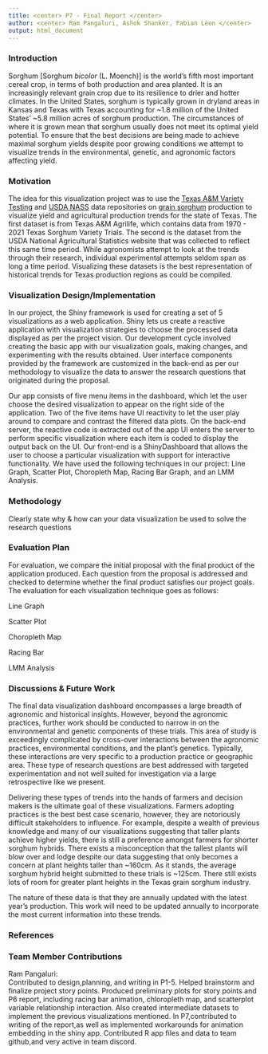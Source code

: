 ```yaml
---
title: <center> P7 - Final Report </center>
author: <center> Ram Pangaluri, Ashok Shanker, Fabian Leon </center>
output: html_document
---
```


### Introduction 
Sorghum [Sorghum *bicolor* (L. Moench)] is the world's fifth most important cereal crop, in terms of both production and area planted. It is an increasingly relevant grain crop due to its resilience to drier and hotter climates. In the United States, sorghum is typically grown in dryland areas in Kansas and Texas with Texas accounting for ~1.8 million of the United States' ~5.8 million acres of sorghum production. The circumstances of where it is grown mean that sorghum usually does not meet its optimal yield potential. To ensure that the best decisions are being made to achieve maximal sorghum yields despite poor growing conditions we attempt to visualize trends in the environmental, genetic, and agronomic factors affecting yield. 


### Motivation
The idea for this visualization project was to use the [Texas A&M Variety Testing](http://varietytesting.tamu.edu/grainsorghum/) and [USDA NASS](https://quickstats.nass.usda.gov/) data repositories on [grain sorghum](https://www.sorghumcheckoff.com/sorghum-101/) production to visualize yield and agricultural production trends for the state of Texas. The first dataset is from Texas A&M Agrilife, which contains data from 1970 - 2021 Texas Sorghum Variety Trials. The second is the dataset from the USDA National Agricultural Statistics website that was collected to reflect this same time period. While agronomists attempt to look at the trends through their research, individual experimental attempts seldom span as long a time period. Visualizing these datasets is the best representation of historical trends for Texas production regions as could be compiled.  

### Visualization Design/Implementation

In our project, the Shiny framework is used for creating a set of 5 visualizations as a web application. Shiny lets us create a reactive application with visualization strategies to choose the processed data displayed as per the project vision. Our development cycle involved creating the basic app with our visualization goals, making changes, and experimenting with the results obtained. User interface components provided by the framework are customized in the back-end as per our methodology to visualize the data to answer the research questions that originated during the proposal. 

Our app consists of five menu items in the dashboard, which let the user choose the desired visualization to appear on the right side of the application. Two of the five items have UI reactivity to let the user play around to compare and contrast the filtered data plots. On the back-end server, the reactive code is extracted out of the app UI enters the server to perform specific visualization where each item is coded to display the output back on the UI. Our front-end is a ShinyDashboard that allows the user to choose a particular visualization with support for interactive functionality. We have used the following techniques in our project: Line Graph, Scatter Plot, Choropleth Map, Racing Bar Graph, and an LMM Analysis. 


### Methodology
Clearly state why & how can your data visualization be used to solve the research questions






### Evaluation Plan

For evaluation, we compare the initial proposal with the final product of the application produced. Each question from the proposal is addressed and checked to determine whether the final product satisfies our project goals. The evaluation for each visualization technique goes as follows:

Line Graph 

Scatter Plot 

Choropleth Map 

Racing Bar 

LMM Analysis  


### Discussions & Future Work
The final data visualization dashboard encompasses a large breadth of agronomic and historical insights. However, beyond the agronomic practices, further work should be conducted to narrow in on the environmental and genetic components of these trials. This area of study is exceedingly complicated by cross-over interactions between the agronomic practices, environmental conditions, and the plant's genetics. Typically, these interactions are very specific to a production practice or geographic area. These type of research questions are best addressed with targeted experimentation and not well suited for investigation via a large retrospective like we present. 

Delivering these types of trends into the hands of farmers and decision makers is the ultimate goal of these visualizations. Farmers adopting practices is the best best case scenario, however, they are notoriously difficult stakeholders to influence. For example, despite a wealth of previous knowledge and many of our visualizations suggesting that taller plants achieve higher yields, there is still a preference amongst farmers for shorter sorghum hybrids. There exists a misconception that the tallest plants will blow over and lodge despite our data suggesting that only becomes a concern at plant heights taller than ~160cm. As it stands, the average sorghum hybrid height submitted to these trials is ~125cm. There still exists lots of room for greater plant heights in the Texas grain sorghum industry. 

The nature of these data is that they are annually updated with the latest year's production. This work will need to be updated annually to incorporate the most current information into these trends. 

### References









### Team Member Contributions
Ram Pangaluri:<br>
Contributed to design,planning, and writing in P1-5. Helped brainstorm and finalize project story points. Produced preliminary plots for story points and P6 report, including racing bar animation, chloropleth map, and scatterplot variable relationship interaction. Also created intermediate datasets to implement the previous visualizations mentioned. In P7,contributed to writing of the report,as well as implemented workarounds for animation embedding in the shiny app. Contributed R app files and data to team github,and very active in team discord.















